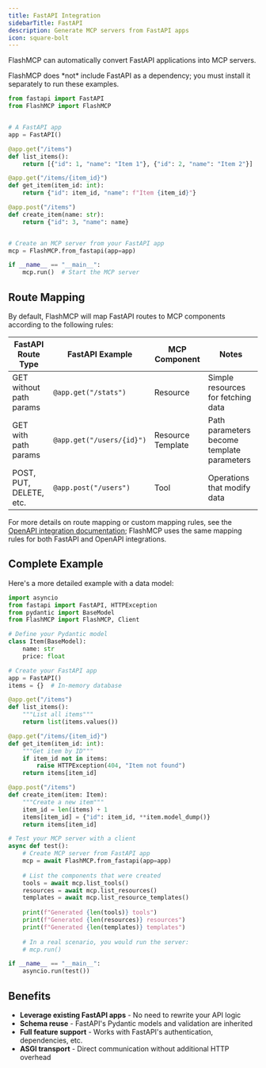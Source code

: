 ```yaml
---
title: FastAPI Integration
sidebarTitle: FastAPI
description: Generate MCP servers from FastAPI apps
icon: square-bolt
---
```


<VersionBadge version="2.0.0" />


FlashMCP can automatically convert FastAPI applications into MCP servers.

<Tip>
FlashMCP does *not* include FastAPI as a dependency; you must install it separately to run these examples.
</Tip>


```python {2, 22, 25}
from fastapi import FastAPI
from FlashMCP import FlashMCP


# A FastAPI app
app = FastAPI()

@app.get("/items")
def list_items():
    return [{"id": 1, "name": "Item 1"}, {"id": 2, "name": "Item 2"}]

@app.get("/items/{item_id}")
def get_item(item_id: int):
    return {"id": item_id, "name": f"Item {item_id}"}

@app.post("/items")
def create_item(name: str):
    return {"id": 3, "name": name}


# Create an MCP server from your FastAPI app
mcp = FlashMCP.from_fastapi(app=app)

if __name__ == "__main__":
    mcp.run()  # Start the MCP server
```

## Route Mapping

By default, FlashMCP will map FastAPI routes to MCP components according to the following rules:

| FastAPI Route Type | FastAPI Example | MCP Component | Notes |
|--------------------|--------------|---------|-------|
| GET without path params | `@app.get("/stats")` | Resource | Simple resources for fetching data |
| GET with path params | `@app.get("/users/{id}")` | Resource Template | Path parameters become template parameters |
| POST, PUT, DELETE, etc. | `@app.post("/users")` | Tool | Operations that modify data |

For more details on route mapping or custom mapping rules, see the [OpenAPI integration documentation](/patterns/openapi#route-mapping); FlashMCP uses the same mapping rules for both FastAPI and OpenAPI integrations.

## Complete Example

Here's a more detailed example with a data model:

```python
import asyncio
from fastapi import FastAPI, HTTPException
from pydantic import BaseModel
from FlashMCP import FlashMCP, Client

# Define your Pydantic model
class Item(BaseModel):
    name: str
    price: float

# Create your FastAPI app
app = FastAPI()
items = {}  # In-memory database

@app.get("/items")
def list_items():
    """List all items"""
    return list(items.values())

@app.get("/items/{item_id}")
def get_item(item_id: int):
    """Get item by ID"""
    if item_id not in items:
        raise HTTPException(404, "Item not found")
    return items[item_id]

@app.post("/items")
def create_item(item: Item):
    """Create a new item"""
    item_id = len(items) + 1
    items[item_id] = {"id": item_id, **item.model_dump()}
    return items[item_id]

# Test your MCP server with a client
async def test():
    # Create MCP server from FastAPI app
    mcp = await FlashMCP.from_fastapi(app=app)
    
    # List the components that were created
    tools = await mcp.list_tools()
    resources = await mcp.list_resources()
    templates = await mcp.list_resource_templates()
    
    print(f"Generated {len(tools)} tools")
    print(f"Generated {len(resources)} resources")
    print(f"Generated {len(templates)} templates")
    
    # In a real scenario, you would run the server:
    # mcp.run()

if __name__ == "__main__":
    asyncio.run(test())
```

## Benefits

- **Leverage existing FastAPI apps** - No need to rewrite your API logic
- **Schema reuse** - FastAPI's Pydantic models and validation are inherited
- **Full feature support** - Works with FastAPI's authentication, dependencies, etc.
- **ASGI transport** - Direct communication without additional HTTP overhead
